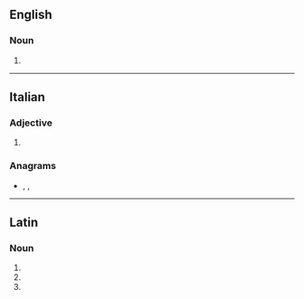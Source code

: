 ==English==

===Noun===
{{head|en|noun plural form}}

# {{plural of|triduum|lang=en}}

----

==Italian==

===Adjective===
{{head|it|adjective form}}

# {{feminine singular of|triduo|lang=it}}

===Anagrams===
* {{l|it|diruta}}, {{l|it|durati}}, {{l|it|durità}}

----

==Latin==

===Noun===
{{la-noun-form|trīdua}}

# {{inflection of|trīduum||nom|p|lang=la}}
# {{inflection of|trīduum||acc|p|lang=la}}
# {{inflection of|trīduum||voc|p|lang=la}}